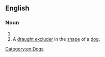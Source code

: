 ==English==
{{wp}}

===Noun===
{{en-noun}}

# {{synonym of|en|dachshund||type of dog}}
# A [[draught excluder]] in the [[shape]] of a [[dog]].

[[Category:en:Dogs]]